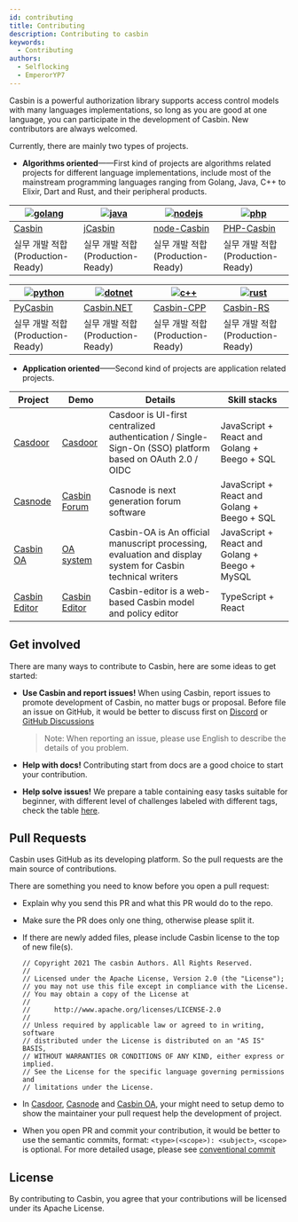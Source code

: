```yaml
---
id: contributing
title: Contributing
description: Contributing to casbin
keywords:
  - Contributing
authors:
  - Selflocking
  - EmperorYP7
---
```


Casbin is a powerful authorization library supports access control models with many languages implementations, so long as you are good at one language, you can participate in the development of Casbin. New contributors are always welcomed.

Currently, there are mainly two types of projects.

* **Algorithms oriented**——First kind of projects are algorithms related projects for different language implementations, include most of the mainstream programming languages ranging from Golang, Java, C++ to Elixir, Dart and Rust, and their peripheral products.

| [![golang](/img/langs/golang.png)](https://github.com/casbin/casbin) | [![java](/img/langs/java.png)](https://github.com/casbin/jcasbin) | [![nodejs](/img/langs/nodejs.png)](https://github.com/casbin/node-casbin) | [![php](/img/langs/php.png)](https://github.com/php-casbin/php-casbin) |
| -------------------------------------------------------------------- | ----------------------------------------------------------------- | ------------------------------------------------------------------------- | ---------------------------------------------------------------------- |
| [Casbin](https://github.com/casbin/casbin)                           | [jCasbin](https://github.com/casbin/jcasbin)                      | [node-Casbin](https://github.com/casbin/node-casbin)                      | [PHP-Casbin](https://github.com/php-casbin/php-casbin)                 |
| 실무 개발 적합(Production-Ready)                                           | 실무 개발 적합(Production-Ready)                                        | 실무 개발 적합(Production-Ready)                                                | 실무 개발 적합(Production-Ready)                                             |

| [![python](/img/langs/python.png)](https://github.com/casbin/pycasbin) | [![dotnet](/img/langs/dotnet.png)](https://github.com/casbin/Casbin.NET) | [![c++](/img/langs/cpp.png)](https://github.com/casbin/casbin-cpp) | [![rust](/img/langs/rust.png)](https://github.com/casbin/casbin-rs) |
| ---------------------------------------------------------------------- | ------------------------------------------------------------------------ | ------------------------------------------------------------------ | ------------------------------------------------------------------- |
| [PyCasbin](https://github.com/casbin/pycasbin)                         | [Casbin.NET](https://github.com/casbin/Casbin.NET)                       | [Casbin-CPP](https://github.com/casbin/casbin-cpp)                 | [Casbin-RS](https://github.com/casbin/casbin-rs)                    |
| 실무 개발 적합(Production-Ready)                                             | 실무 개발 적합(Production-Ready)                                               | 실무 개발 적합(Production-Ready)                                         | 실무 개발 적합(Production-Ready)                                          |

* **Application oriented**——Second kind of projects are application related projects.

| Project                                                  | Demo                                       | Details                                                                                                    | Skill stacks                                  |
| -------------------------------------------------------- | ------------------------------------------ | ---------------------------------------------------------------------------------------------------------- | --------------------------------------------- |
| [Casdoor](https://github.com/casdoor/casdoor)            | [Casdoor](https://casdoor.org/)            | Casdoor is UI-first centralized authentication / Single-Sign-On (SSO) platform based on OAuth 2.0 / OIDC   | JavaScript + React and Golang + Beego + SQL   |
| [Casnode](https://github.com/casbin/casnode)             | [Casbin Forum](https://forum.casbin.com)   | Casnode is next generation forum software                                                                  | JavaScript + React and Golang + Beego + SQL   |
| [Casbin OA](https://github.com/casbin/casbin-oa)         | [OA system](https://oa.casbin.com)         | Casbin-OA is An official manuscript processing, evaluation and display system for Casbin technical writers | JavaScript + React and Golang + Beego + MySQL |
| [Casbin Editor](https://github.com/casbin/casbin-editor) | [Casbin Editor](https://editor.casbin.org) | Casbin-editor is a web-based Casbin model and policy editor                                                | TypeScript + React                            |

## Get involved

There are many ways to contribute to Casbin, here are some ideas to get started:

* **Use Casbin and report issues!** When using Casbin, report issues to promote development of Casbin, no matter bugs or proposal. Before file an issue on GitHub, it would be better to discuss first on [Discord](https://discord.com/invite/qteNGWt8UY) or [GitHub Discussions](https://github.com/casbin/casbin/discussions)

  > Note: When reporting an issue, please use English to describe the details of you problem.

* **Help with docs!** Contributing start from docs are a good choice to start your contribution.

* **Help solve issues!** We prepare a table containing easy tasks suitable for beginner, with different level of challenges labeled with different tags, check the table [here](https://github.com/orgs/casbin/projects/2).

## Pull Requests

Casbin uses GitHub as its developing platform. So the pull requests are the main source of contributions.

There are something you need to know before you open a pull request:

* Explain why you send this PR and what this PR would do to the repo.

* Make sure the PR does only one thing, otherwise please split it.

* If there are newly added files, please include Casbin license to the top of new file(s).

  ```
  // Copyright 2021 The casbin Authors. All Rights Reserved.
  //
  // Licensed under the Apache License, Version 2.0 (the "License");
  // you may not use this file except in compliance with the License.
  // You may obtain a copy of the License at
  //
  //      http://www.apache.org/licenses/LICENSE-2.0
  //
  // Unless required by applicable law or agreed to in writing, software
  // distributed under the License is distributed on an "AS IS" BASIS,
  // WITHOUT WARRANTIES OR CONDITIONS OF ANY KIND, either express or implied.
  // See the License for the specific language governing permissions and
  // limitations under the License.
  ```

* In [Casdoor](https://github.com/casdoor/casdoor), [Casnode](https://github.com/casbin/casnode) and [Casbin OA](https://github.com/casbin/casbin-oa), your might need to setup demo to show the maintainer your pull request help the development of project.

* When you open PR and commit your contribution, it would be better to use the semantic commits, format: `<type>(<scope>): <subject>`, `<scope>` is optional. For more detailed usage, please see [conventional commit](https://www.conventionalcommits.org/en/v1.0.0/)

## License

By contributing to Casbin, you agree that your contributions will be licensed under its Apache License.
